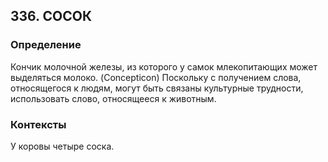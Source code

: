 ## 336. СОСОК
### Определение
Кончик молочной железы, из которого у самок млекопитающих может выделяться молоко. (Concepticon) Поскольку с получением слова, относящегося к людям, могут быть связаны культурные трудности, использовать слово, относящееся к животным.

### Контексты
У коровы четыре соска.

